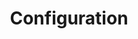 ---
title: Configuration
description: "Core Engine for Multi Agent Orchestration"
icon: 'list-tree'
---